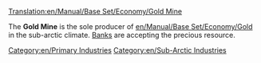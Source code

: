 [[Translation:en/Manual/Base Set/Economy/Gold Mine]]

{{en/Industries|image=Goldmine.png
|name=Gold Mine
|climates=[[en/Sub-arctical]]
|accepts=Nothing
|produces=[[en/Manual/Base Set/Economy/Gold]]
|notes=Not present in other [[en/Manual/Climates]]
}}

The '''Gold Mine''' is the sole producer of [[en/Manual/Base Set/Economy/Gold]] in the sub-arctic climate. [[en/Manual/Base Set/Economy/Bank|Banks]] are accepting the precious resource.

{{en/Navbox Industries}}

[[Category:en/Primary Industries]]
[[Category:en/Sub-Arctic Industries]]